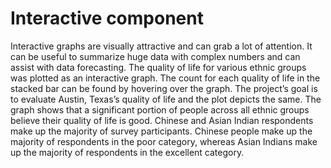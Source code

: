 # Interactive component

Interactive graphs are visually attractive and can grab a lot of attention. It can be useful to summarize huge data with complex numbers and can assist with data forecasting. The quality of life for various ethnic groups was plotted as an interactive graph. The count for each quality of life in the stacked bar can be found by hovering over the graph. The project's goal is to evaluate Austin, Texas's quality of life and the plot depicts the same. The graph shows that a significant portion of people across all ethnic groups believe their quality of life is good. Chinese and Asian Indian respondents make up the majority of survey participants. Chinese people make up the majority of respondents in the poor category, whereas Asian Indians make up the majority of respondents in the excellent category.